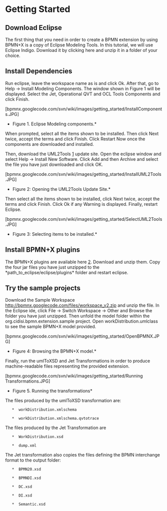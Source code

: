 =Getting Started=


==Download Eclipse ==

The first thing that you need in order to create a BPMN extension by using BPMN+X is a copy of Eclipse Modeling Tools. In this tutorial, we will use Eclipse Indigo. Download it by clicking here and unzip it in a folder of your choice.

==Install Dependencies==
Run eclipse, leave the workspace name as is and click Ok.
After that, go to Help -> Install Modeling Components. The window shown in Figure 1 will be displayed. Select the Jet, Operational QVT and OCL Tools Components and click Finish.

[bpmnx.googlecode.com/svn/wiki/images/getting_started/InstallComponents.JPG]

*Figure 1. Eclipse Modeling components.*

When prompted, select all the items shown to be installed. Then click Next twice, accept the terms and click Finish. Click Restart Now once the components are downloaded and installed.

Then, download the UML2Tools [http://bpmnx.googlecode.com/files/mdt-uml2tools-Update-incubation-I201103290512.zip] update site. Open the eclipse window and select Help -> Install New Software.  Click Add and then Archive and select the file you have just downloaded and click OK.

[bpmnx.googlecode.com/svn/wiki/images/getting_started/InstallUML2Tools.JPG]

*Figure 2: Opening the UML2Tools Update Site.*

Then select all the items shown to be installed, click Next twice, accept the terms and click Finish. Click Ok if any Warning is displayed. Finally, restart Eclipse.

[bpmnx.googlecode.com/svn/wiki/images/getting_started/SelectUML2Tools.JPG]

*Figure 3: Selecting items to be installed.*

==Install BPMN+X plugins==
The BPMN+X plugins are available here [http://bpmnx.googlecode.com/files/bpmnx_plugins_v1.zip]. Download and unzip them. Copy the four jar files you have just unzipped to the *path_to_eclipse/eclipse/plugins* folder and restart eclipse.

==Try the sample projects==
Download the Sample Workspace [[http://bpmnx.googlecode.com/files/workspace_v2.zip]] and unzip the file. In the Eclipse ide, click File -> Switch Workspace -> Other and Browse the folder you have just unzipped.
Then unfold the model folder within the org.cidisi.bpmn.extension.sample project. Open workDistribution.umlclass to see the sample BPMN+X model provided.

[bpmnx.googlecode.com/svn/wiki/images/getting_started/OpenBPMNX.JPG]

*Figure 4: Browsing the BPMN+X model.*

Finally, run the umlToXSD and Jet Transformations in order to produce machine-readable files representing the provided extension.

[bpmnx.googlecode.com/svn/wiki/images/getting_started/Running Transformations.JPG]

*Figure 5. Running the transformations*

The files produced by the umlToXSD transformation are:

    *  workDistribution.xmlschema

    *  workDistribution.xmlschema.qvtotrace



The files produced by the Jet Transformation are

    *  WorkDistribution.xsd
    
    *  dump.xml


The Jet transformation also copies the files defining the BPMN interchange format to the output folder:

    *  BPMN20.xsd
    
    *  BPMNDI.xsd

    *  DC.xsd

    *  DI.xsd

    *  Semantic.xsd
